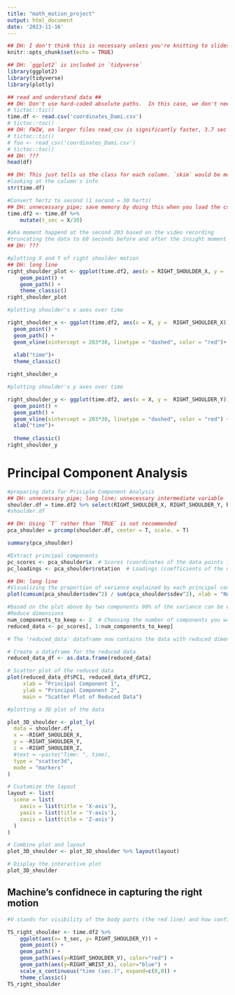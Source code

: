 ```yaml
---
title: "math_motion_project"
output: html_document
date: '2023-11-16'
---
```


```r
## DH: I don't think this is necessary unless you're knitting to slides
knitr::opts_chunk$set(echo = TRUE)

```

```r
## DH: `ggplot2` is included in `tidyverse`
library(ggplot2)
library(tidyverse)
library(plotly)

```

<!-- DH: What is this dataset?  Where did it come from?  Why are we looking at it?  What do we expect to see? -->

```r
## read and understand data ##
## DH: Don't use hard-coded absolute paths.  In this case, we don't need a path at all, since the file is in the same directory as the script.  Recommend using `here` when you have the project organized into folders. 
# tictoc::tic()
time.df <- read.csv('coordinates_Dami.csv')
# tictoc::toc()
## DH: FWIW, on larger files read_csv is significantly faster, 3.7 sec vs. 1.3 sec
# tictoc::tic()
# foo <- read_csv('coordinates_Dami.csv')
# tictoc::toc()
## DH: ???
head(df)


```

```r
## DH: This just tells us the class for each column. `skim` would be more useful here
#looking at the column's info
str(time.df)

```

<!-- DH: Anything notable here? -->

```r
#Convert hertz to second (1 second = 30 hertz) 
## DH: unnecessary pipe; save memory by doing this when you load the csv
time.df2 <- time.df %>%
    mutate(t_sec = X/30)

```

```r
#aha moment happend at the second 203 based on the video recording
#truncating the data to 60 seconds before and after the insight moment
## DH: ???
```

<!-- DH: At this point, it seems like you've skipped over most of Peng and Matsui's checklist and gone directly to drawing some plots? -->

```r
#plotting X and Y of right shoulder motion
## DH: long line
right_shoulder_plot <- ggplot(time.df2, aes(x = RIGHT_SHOULDER_X, y =  RIGHT_SHOULDER_Y)) +
    geom_point() +
    geom_path() +
    theme_classic()
right_shoulder_plot

```

<!-- DH: Anything notable here? -->

```r
#plotting shoulder's x axes over time

right_shoulder_x <- ggplot(time.df2, aes(x = X, y =  RIGHT_SHOULDER_X)) +
  geom_point() +
  geom_path() +
  geom_vline(xintercept = 203*30, linetype = "dashed", color = "red")+  
  
  xlab("time")+
  theme_classic()

right_shoulder_x


```

```r
#plotting shoulder's y axes over time

right_shoulder_y <- ggplot(time.df2, aes(x = X, y =  RIGHT_SHOULDER_Y)) +
  geom_point() +
  geom_path() +
  geom_vline(xintercept = 203*30, linetype = "dashed", color = "red") +
  xlab("time")+
  
  theme_classic()
right_shoulder_y


```

<!-- DH: Anything notable here? -->

# Principal Component Analysis 

```r
#preparing data for Priciple Component Analysis
## DH: unnecessary pipe; long line; unnecessary intermediate variable
shoulder.df = time.df2 %>% select(RIGHT_SHOULDER_X, RIGHT_SHOULDER_Y, RIGHT_SHOULDER_Z)
#shoulder.df
```
<!-- DH: Why is this two different cells? -->
```r
## DH: Using `T` rather than `TRUE` is not recommended
pca_shoulder = prcomp(shoulder.df, center = T, scale. = T)

summary(pca_shoulder)
```

<!-- DH: Anything notable here? -->

```r
#Extract principal components
pc_scores <- pca_shoulder$x  # Scores (coordinates of the data points in the new space)
pc_loadings <- pca_shoulder$rotation  # Loadings (coefficients of the original variables in the principal components)
```

```r
## DH: long line
#Visualizing the proportion of variance explained by each principal component
plot(cumsum(pca_shoulder$sdev^2) / sum(pca_shoulder$sdev^2), xlab = "Number of Principal Components", ylab = "Cumulative Proportion of Variance Explained", type = "b")

```


```r
#based on the plot above by two components 90% of the variance can be explained 
#Reduce dimensions
num_components_to_keep <- 2  # Choosing the number of components you want to keep
reduced_data <- pc_scores[, 1:num_components_to_keep]

# The 'reduced_data' dataframe now contains the data with reduced dimensions

```


```r
# Create a dataframe for the reduced data
reduced_data_df <- as.data.frame(reduced_data)

# Scatter plot of the reduced data
plot(reduced_data_df$PC1, reduced_data_df$PC2, 
     xlab = "Principal Component 1",
     ylab = "Principal Component 2",
     main = "Scatter Plot of Reduced Data")


```

<!-- DH: Anything notable here? -->

```r
#plotting a 3D plot of the data

plot_3D_shoulder <- plot_ly(
  data = shoulder.df,
  x = ~RIGHT_SHOULDER_X,
  y = ~RIGHT_SHOULDER_Y,
  z = ~RIGHT_SHOULDER_Z,
  #text = ~paste("Time: ", time),
  type = "scatter3d",
  mode = "markers"
)

# Customize the layout
layout <- list(
  scene = list(
    xaxis = list(title = 'X-axis'),
    yaxis = list(title = 'Y-axis'),
    zaxis = list(title = 'Z-axis')
  )
)

# Combine plot and layout
plot_3D_shoulder <- plot_3D_shoulder %>% layout(layout)

# Display the interactive plot
plot_3D_shoulder
```

<!-- DH: For me, a little hard to see with the points so large/opaque.  Anything notable here? -->

## Machine's confidnece in capturing the right motion

```r
#V stands for visibility of the body parts (the red line) and how confident the machine is in capturing the right motion.

TS_right_shoulder <- time.df2 %>%
    ggplot(aes(x= t_sec, y= RIGHT_SHOULDER_Y)) +
    geom_point() +
    geom_path() +
    geom_path(aes(y=RIGHT_SHOULDER_V), color="red") +
    geom_path(aes(y=RIGHT_WRIST_X), color="blue") +
    scale_x_continuous("time (sec.)", expand=c(0,0)) +
    theme_classic()
TS_right_shoulder

```

<!-- DH: Anything notable here? -->

